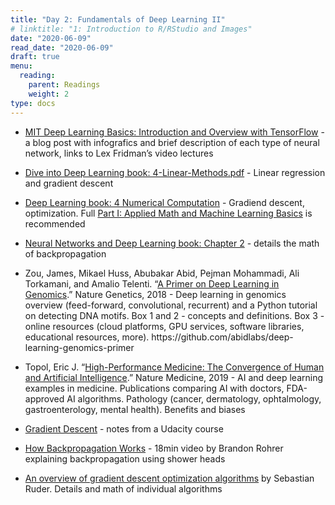 ```yaml
---
title: "Day 2: Fundamentals of Deep Learning II"
# linktitle: "1: Introduction to R/RStudio and Images"
date: "2020-06-09"
read_date: "2020-06-09"
draft: true
menu:
  reading:
    parent: Readings
    weight: 2
type: docs
---
```


- [MIT Deep Learning Basics: Introduction and Overview with TensorFlow](https://medium.com/tensorflow/mit-deep-learning-basics-introduction-and-overview-with-tensorflow-355bcd26baf0) - a blog post with infografics and brief description of each type of neural network, links to Lex Fridman's video lectures
- [Dive into Deep Learning book: 4-Linear-Methods.pdf](https://github.com/d2l-ai/berkeley-stat-157/tree/master/slides/1_31) - Linear regression and gradient descent
- [Deep Learning book: 4 Numerical Computation](https://www.deeplearningbook.org/contents/numerical.html) - Gradiend descent, optimization. Full [Part I: Applied Math and Machine Learning Basics](https://www.deeplearningbook.org/) is recommended
- [Neural Networks and Deep Learning book: Chapter 2](http://neuralnetworksanddeeplearning.com/chap2.html) - details the math of backpropagation
- Zou, James, Mikael Huss, Abubakar Abid, Pejman Mohammadi, Ali Torkamani, and Amalio Telenti. “[A Primer on Deep Learning in Genomics](https://doi.org/10.1038/s41588-018-0295-5).” Nature Genetics, 2018 - Deep learning in genomics overview (feed-forward, convolutional, recurrent) and a Python tutorial on detecting DNA motifs. Box 1 and 2 - concepts and definitions. Box 3 - online resources (cloud platforms, GPU services, software libraries, educational resources, more). https://github.com/abidlabs/deep-learning-genomics-primer
- Topol, Eric J. “[High-Performance Medicine: The Convergence of Human and Artificial Intelligence](https://doi.org/10.1038/s41591-018-0300-7).” Nature Medicine, 2019 - AI and deep learning examples in medicine. Publications comparing AI with doctors, FDA-approved AI algorithms. Pathology (cancer, dermatology, ophtalmology, gastroenterology, mental health). Benefits and biases

- [Gradient Descent](https://storage.googleapis.com/supplemental_media/udacityu/315142919/Gradient%20Descent.pdf) - notes from a Udacity course
- [How Backpropagation Works](https://www.youtube.com/watch?v=6BMwisTZFr4) - 18min video by Brandon Rohrer explaining backpropagation using shower heads
- [An overview of gradient descent optimization algorithms](https://ruder.io/optimizing-gradient-descent/) by Sebastian Ruder. Details and math of individual algorithms
